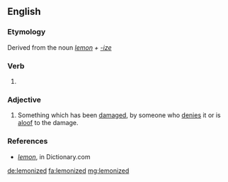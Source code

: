 ==English==

===Etymology===
Derived from the noun ''[[lemon]] + [[-ize]]''

===Verb===
{{head|en}}

# {{en-past of|lemonize}}

===Adjective===
{{en-adj}}

#  Something which has been [[damaged]], by someone who [[denies]] it or is [[aloof]] to the damage.

===References===
* ''[http://dictionary.reference.com/browse/lemon lemon]'', in Dictionary.com

[[de:lemonized]]
[[fa:lemonized]]
[[mg:lemonized]]